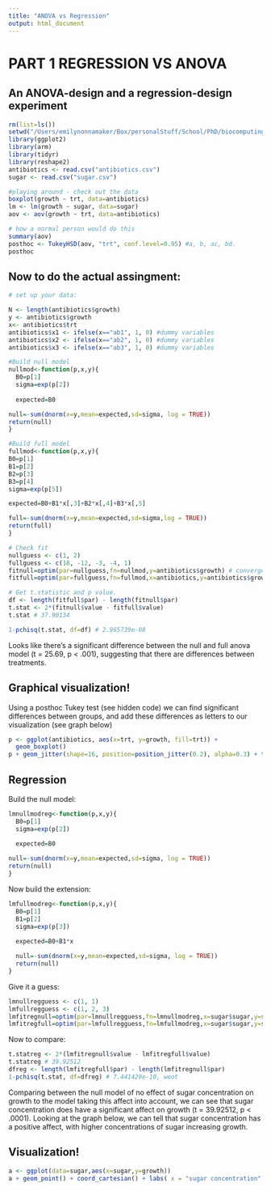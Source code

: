 ---
title: "ANOVA vs Regression"
output: html_document
---

# PART 1 REGRESSION VS ANOVA

## An ANOVA-design and a regression-design experiment

```{r include=FALSE}
rm(list=ls())
setwd("/Users/emilynonnamaker/Box/personalStuff/School/PhD/biocomputingFall2018/biocomputing_StatsGroupProject")
library(ggplot2)
library(arm)
library(tidyr)
library(reshape2)
antibiotics <- read.csv("antibiotics.csv")
sugar <- read.csv("sugar.csv")

#playing around - check out the data
boxplot(growth ~ trt, data=antibiotics)
lm <- lm(growth ~ sugar, data=sugar)
aov <- aov(growth ~ trt, data=antibiotics)

# how a normal person would do this
summary(aov)
posthoc <- TukeyHSD(aov, "trt", conf.level=0.95) #a, b, ac, bd. 
posthoc
```

## Now to do the actual assingment:

```{r}
# set up your data: 

N <- length(antibiotics$growth)
y <- antibiotics$growth
x<- antibiotics$trt
antibiotics$x1 <- ifelse(x=="ab1", 1, 0) #dummy variables
antibiotics$x2 <- ifelse(x=="ab2", 1, 0) #dummy variables
antibiotics$x3 <- ifelse(x=="ab3", 1, 0) #dummy variables

#Build null model 
nullmod<-function(p,x,y){
  B0=p[1]
  sigma=exp(p[2])
  
  expected=B0

null=-sum(dnorm(x=y,mean=expected,sd=sigma, log = TRUE))
return(null)
}

#Build full model
fullmod<-function(p,x,y){
B0=p[1]
B1=p[2]
B2=p[3]
B3=p[4]
sigma=exp(p[5])

expected=B0+B1*x[,3]+B2*x[,4]+B3*x[,5]

full=-sum(dnorm(x=y,mean=expected,sd=sigma,log = TRUE))
return(full)
}

# Check fit
nullguess <- c(1, 2)
fullguess <- c(18, -12, -3, -4, 1)
fitnull=optim(par=nullguess,fn=nullmod,y=antibiotics$growth) # converges
fitfull=optim(par=fullguess,fn=fullmod,x=antibiotics,y=antibiotics$growth) # converges

# Get t.statistic and p value. 
df <- length(fitfull$par) - length(fitnull$par)
t.stat <- 2*(fitnull$value - fitfull$value)
t.stat # 37.90134

1-pchisq(t.stat, df=df) # 2.965739e-08
```

Looks like there's a significant difference between the null and full anova model (t = 25.69, p < .001), suggesting that there are differences between treatments. 

## Graphical visualization!

Using a posthoc Tukey test (see hidden code) we can find significant differences between groups, and add these differences as letters to our visualization (see graph below)

```{r}
p <- ggplot(antibiotics, aes(x=trt, y=growth, fill=trt)) + 
  geom_boxplot()
p + geom_jitter(shape=16, position=position_jitter(0.2), alpha=0.3) + theme_classic() + labs(x = "Treatment", y= "Growth") + annotate("text", x = c(1, 2, 3, 4), y = c(23, 23, 23, 23), label = c("a", "b", "ac", "bd"))
```


## Regression

Build the null model:
 
```{r}
lmnullmodreg<-function(p,x,y){
  B0=p[1]
  sigma=exp(p[2])
  
  expected=B0

null=-sum(dnorm(x=y,mean=expected,sd=sigma, log = TRUE))
return(null)
}
```

Now build the extension:

```{r}
lmfullmodreg<-function(p,x,y){
  B0=p[1]
  B1=p[2]
  sigma=exp(p[3])
  
  expected=B0+B1*x

  null=-sum(dnorm(x=y,mean=expected,sd=sigma, log = TRUE))
  return(null)
}
```

Give it a guess:

```{r}
lmnullregguess <- c(1, 1)
lmfullregguess <- c(1, 2, 3)
lmfitregnull=optim(par=lmnullregguess,fn=lmnullmodreg,x=sugar$sugar,y=sugar$growth) # converges
lmfitregfull=optim(par=lmfullregguess,fn=lmfullmodreg,x=sugar$sugar,y=sugar$growth) # converges
```

Now to compare:

```{r}
t.statreg <- 2*(lmfitregnull$value - lmfitregfull$value)
t.statreg # 39.92512
dfreg <- length(lmfitregfull$par) - length(lmfitregnull$par)
1-pchisq(t.stat, df=dfreg) # 7.441429e-10, woot
```

Comparing between the null model of no effect of sugar concentration on growth to the model taking this affect into account, we can see that sugar concentration does have a significant affect on growth (t = 39.92512, p < .0001). Looking at the graph below, we can tell that sugar concentration has a positive affect, with higher concentrations of sugar increasing growth. 

## Visualization!

```{r}
a <- ggplot(data=sugar,aes(x=sugar,y=growth))
a + geom_point() + coord_cartesian() + labs( x = "sugar concentration", y = "growth") + theme_classic() + geom_smooth(method = "lm")
```
